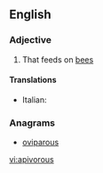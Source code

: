==English==

===Adjective===
{{en-adj}}

# That feeds on [[bee]]s

====Translations====
{{trans-top|that feeds on bees}}
* Italian: {{t-|it|apivoro}}
{{trans-mid}}
{{trans-bottom}}

===Anagrams===
* [[oviparous#English|oviparous]]

[[vi:apivorous]]